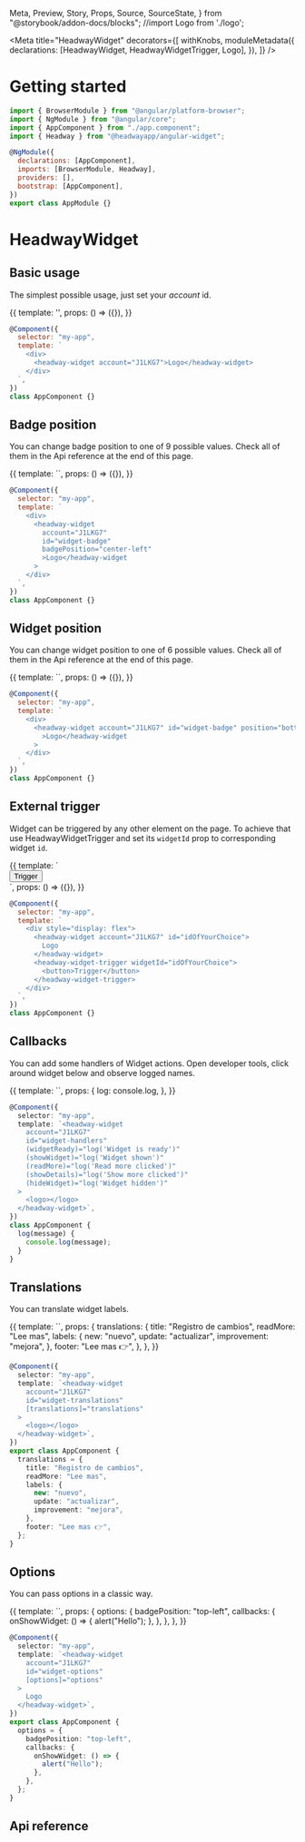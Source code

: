   Meta,
  Preview,
  Story,
  Props,
  Source,
  SourceState,
} from "@storybook/addon-docs/blocks";
//import Logo from './logo';

<Meta
  title="HeadwayWidget"
  decorators={[
    withKnobs,
    moduleMetadata({
      declarations: [HeadwayWidget, HeadwayWidgetTrigger, Logo],
    }),
  ]}
/>

# Getting started

```js
import { BrowserModule } from "@angular/platform-browser";
import { NgModule } from "@angular/core";
import { AppComponent } from "./app.component";
import { Headway } from "@headwayapp/angular-widget";

@NgModule({
  declarations: [AppComponent],
  imports: [BrowserModule, Headway],
  providers: [],
  bootstrap: [AppComponent],
})
export class AppModule {}
```

# HeadwayWidget

## Basic usage

The simplest possible usage, just set your _account_ id.

<Preview withSource="none">
  <Story name="Basic">
    {{
      template:
        '<headway-widget account="J1LKG7"><logo></logo></headway-widget>',
      props: () => ({}),
    }}
  </Story>
</Preview>

```js
@Component({
  selector: "my-app",
  template: `
    <div>
      <headway-widget account="J1LKG7">Logo</headway-widget>
    </div>
  `,
})
class AppComponent {}
```

## Badge position

You can change badge position to one of 9 possible values. Check all of them in the Api reference at the end of this page.

<Preview withSource="none">
  <Story name="Badge Position">
    {{
      template: `<headway-widget account="J1LKG7" id="widget-badge"
      badgePosition="center-left"><logo></logo></headway-widget>`,
      props: () => ({}),
    }}
  </Story>
</Preview>

```js
@Component({
  selector: "my-app",
  template: `
    <div>
      <headway-widget
        account="J1LKG7"
        id="widget-badge"
        badgePosition="center-left"
        >Logo</headway-widget
      >
    </div>
  `,
})
class AppComponent {}
```

## Widget position

You can change widget position to one of 6 possible values. Check all of them in the Api reference at the end of this page.

<Preview withSource="none">
  <Story name="Widget Position">
    {{
      template: `<headway-widget account="J1LKG7" id="widget-badge"
      position="bottom-left"><logo></logo></headway-widget>`,
      props: () => ({}),
    }}
  </Story>
</Preview>

```js
@Component({
  selector: "my-app",
  template: `
    <div>
      <headway-widget account="J1LKG7" id="widget-badge" position="bottom-right"
        >Logo</headway-widget
      >
    </div>
  `,
})
class AppComponent {}
```

## External trigger

Widget can be triggered by any other element on the page. To achieve that use HeadwayWidgetTrigger and set its `widgetId`
prop to corresponding widget `id`.

<Preview withSource="none">
  <Story name="External trigger">
    {{
      template: `<div style="display: flex">
      <headway-widget account="J1LKG7" id="idOfYourChoice">
        <logo></logo>
      </headway-widget>
      <headway-widget-trigger widgetId="idOfYourChoice">
        <button>Trigger</button>
      </headway-widget-trigger>
    </div>`,
      props: () => ({}),
    }}
  </Story>
</Preview>

```js
@Component({
  selector: "my-app",
  template: `
    <div style="display: flex">
      <headway-widget account="J1LKG7" id="idOfYourChoice">
        Logo
      </headway-widget>
      <headway-widget-trigger widgetId="idOfYourChoice">
        <button>Trigger</button>
      </headway-widget-trigger>
    </div>
  `,
})
class AppComponent {}
```

## Callbacks

You can add some handlers of Widget actions. Open developer tools, click around widget below and observe
logged names.

<Preview withSource="none">
  <Story name="Callbacks">
    {{
      template: `<headway-widget account="J1LKG7" id="widget-badge"
      (widgetReady)="log('Widget is ready')"
      (showWidget)="log('Widget shown')"
      (readMore)="log('Read more clicked')"
      (showDetails)="log('Show more clicked')"
      (hideWidget)="log('Widget hidden')" ><logo></logo></headway-widget>`,
      props: {
        log: console.log,
      },
    }}
  </Story>
</Preview>

```typescript
@Component({
  selector: "my-app",
  template: `<headway-widget
    account="J1LKG7"
    id="widget-handlers"
    (widgetReady)="log('Widget is ready')"
    (showWidget)="log('Widget shown')"
    (readMore)="log('Read more clicked')"
    (showDetails)="log('Show more clicked')"
    (hideWidget)="log('Widget hidden')"
  >
    <logo></logo>
  </headway-widget>`,
})
class AppComponent {
  log(message) {
    console.log(message);
  }
}
```

## Translations

You can translate widget labels.

<Preview withSource="none">
  <Story name="Translations">
    {{
      template: `<headway-widget account="J1LKG7" id="widget-translations"
      [translations]="translations"><logo></logo></headway-widget>`,
      props: {
        translations: {
          title: "Registro de cambios",
          readMore: "Lee mas",
          labels: {
            new: "nuevo",
            update: "actualizar",
            improvement: "mejora",
          },
          footer: "Lee mas 👉",
        },
      },
    }}
  </Story>
</Preview>

```typescript
@Component({
  selector: "my-app",
  template: `<headway-widget
    account="J1LKG7"
    id="widget-translations"
    [translations]="translations"
  >
    <logo></logo>
  </headway-widget>`,
})
export class AppComponent {
  translations = {
    title: "Registro de cambios",
    readMore: "Lee mas",
    labels: {
      new: "nuevo",
      update: "actualizar",
      improvement: "mejora",
    },
    footer: "Lee mas 👉",
  };
}
```

## Options

You can pass options in a classic way.

<Preview withSource="none">
  <Story name="Options">
    {{
      template: `<headway-widget account="J1LKG7" id="widget-options"
      [options]="options"><logo></logo></headway-widget>`,
      props: {
        options: {
          badgePosition: "top-left",
          callbacks: {
            onShowWidget: () => {
              alert("Hello");
            },
          },
        },
      },
    }}
  </Story>
</Preview>

```typescript
@Component({
  selector: "my-app",
  template: `<headway-widget
    account="J1LKG7"
    id="widget-options"
    [options]="options"
  >
    Logo
  </headway-widget>`,
})
export class AppComponent {
  options = {
    badgePosition: "top-left",
    callbacks: {
      onShowWidget: () => {
        alert("Hello");
      },
    },
  };
}
```

## Api reference

<Props of={HeadwayWidget} />
